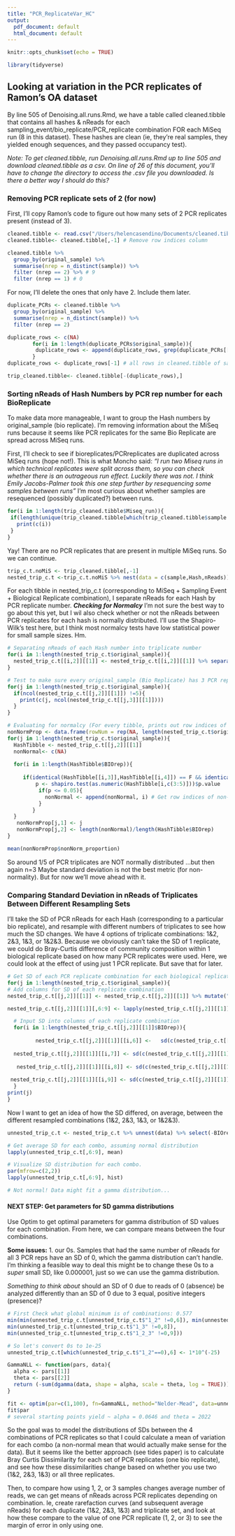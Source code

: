 ```yaml
---
title: "PCR_ReplicateVar_HC"
output:
  pdf_document: default
  html_document: default
---
```


```r
knitr::opts_chunk$set(echo = TRUE)
```
```r
library(tidyverse)
```

## Looking at variation in the PCR replicates of Ramon's OA dataset

By line 505 of Denoising.all.runs.Rmd, we have a table called cleaned.tibble that contains all hashes & nReads for each sampling_event/bio_replicate/PCR_replicate combination FOR each MiSeq run (8 in this dataset). These hashes are clean (ie, they're real samples, they yielded enough sequences, and they passed occupancy test). 

*Note: To get cleaned.tibble, run Denoising.all.runs.Rmd up to line 505 and download cleaned.tibble as a csv. On line of 26 of this document, you'll have to change the directory to access the .csv file you downloaded. Is there a better way I should do this?*

### Removing PCR replicate sets of 2 (for now)
First, I'll copy Ramon's code to figure out how many sets of 2 PCR replicates present (instead of 3). 



```r
cleaned.tibble <- read.csv("/Users/helencasendino/Documents/cleaned.tibble.csv")
cleaned.tibble<- cleaned.tibble[,-1] # Remove row indices column 

cleaned.tibble %>% 
  group_by(original_sample) %>% 
  summarise(nrep = n_distinct(sample)) %>% 
  filter (nrep == 2) %>% # 9
  filter (nrep == 1) # 0 

```


For now, I'll delete the ones that only have 2. Include them later.


```r
duplicate_PCRs <- cleaned.tibble %>% 
  group_by(original_sample) %>% 
  summarise(nrep = n_distinct(sample)) %>% 
  filter (nrep == 2) 

duplicate_rows <- c(NA)
        for(i in 1:length(duplicate_PCRs$original_sample)){
         duplicate_rows <- append(duplicate_rows, grep(duplicate_PCRs[[i,1]], cleaned.tibble$original_sample, value = F))
        }
duplicate_rows <- duplicate_rows[-1] # all rows in cleaned.tibble of sample/bioreplicates that have duplicate PCR

trip_cleaned.tibble<- cleaned.tibble[-(duplicate_rows),]
```


### Sorting nReads of Hash Numbers by PCR rep number for each BioReplicate

To make data more manageable, I want to group the Hash numbers by original_sample (bio replicate). I'm removing information about the MiSeq runs because it seems like PCR replicates for the same Bio Replicate are spread across MiSeq runs. 

First, I'll check to see if bioreplicates/PCRreplicates are duplicated across MiSeq runs (hope not!). This is what Moncho said: *"I run two Miseq runs in which technical replicates were split across them, so you can check whether there is an outrageous run effect. Luckily there was not. I think Emily Jacobs-Palmer took this one step further by resequencing some samples between runs"* I'm most curious about whether samples are resequenced (possibly duplicated?) between runs. 


```r
for(i in 1:length(trip_cleaned.tibble$Miseq_run)){
 if(length(unique(trip_cleaned.tibble[which(trip_cleaned.tibble$sample == trip_cleaned.tibble[i,2]),1])) != 1){
   print(c(i))
 }
}
```

Yay! There are no PCR replicates that are present in multiple MiSeq runs. So we can continue. 

```r
trip_c.t.noMiS <- trip_cleaned.tibble[,-1]
nested_trip_c.t <-trip_c.t.noMiS %>% nest(data = c(sample,Hash,nReads))
```


For each tibble in nested_trip_c.t (corresponding to MiSeq + Sampling Event + Biological Replicate combination), I separate nReads for each Hash by PCR replicate number. ***Checking for Normalcy*** I'm not sure the best way to go about this yet, but I wil also check whether or not the nReads between PCR replicates for each hash is normally distributed. I'll use the Shapiro-Wilk's test here, but I think most normalcy tests have low statistical power for small sample sizes. Hm. 


```r
# Separating nReads of each Hash number into triplicate number
for(i in 1:length(nested_trip_c.t$original_sample)){
  nested_trip_c.t[[i,2]][[1]] <- nested_trip_c.t[[i,2]][[1]] %>% separate(sample, into=c("BIOrep","PCRrep"), sep = "\\.") %>% pivot_wider(names_from = PCRrep, values_from = nReads, values_fill = 0)
}

# Test to make sure every original_sample (Bio Replicate) has 3 PCR replicates
for(j in 1:length(nested_trip_c.t$original_sample)){
  if(ncol(nested_trip_c.t[[j,2]][[1]]) !=5){
    print(c(j, ncol(nested_trip_c.t[[j,3]][[1]])))
  }
}

# Evaluating for normalcy (For every tibble, prints out row indices of PCR triplicates that fail normalcy test)
nonNormProp <- data.frame(rowNum = rep(NA, length(nested_trip_c.t$original_sample)), nonNorm_proportion= rep(NA, length(nested_trip_c.t$original_sample)))
for(j in 1:length(nested_trip_c.t$original_sample)){
  HashTibble <- nested_trip_c.t[[j,2]][[1]]
  nonNormal<- c(NA)
  
  for(i in 1:length(HashTibble$BIOrep)){
   
     if(identical(HashTibble[[i,3]],HashTibble[[i,4]]) == F && identical(HashTibble[[i,4]],HashTibble[[i,5]]) == F){
         p <- shapiro.test(as.numeric(HashTibble[i,c(3:5)]))$p.value
          if(p <= 0.05){
            nonNormal <- append(nonNormal, i) # Get row indices of non-normalcy for each tibble 
          }
        }
  }
   nonNormProp[j,1] <- j
   nonNormProp[j,2] <- length(nonNormal)/length(HashTibble$BIOrep)
}

mean(nonNormProp$nonNorm_proportion)

```


So around 1/5 of PCR triplicates are NOT normally distributed ...but then again n=3 Maybe standard deviation is not the best metric (for non-normality). But for now we'll move ahead with it. 


### Comparing Standard Deviation in nReads of Triplicates Between Different Resampling Sets

I'll take the SD of PCR nReads for each Hash (corresponding to a particular bio replicate), and resample with different numbers of triplicates to see how much the SD changes. We have 4 options of triplicate combinations: 1&2, 2&3, 1&3, or 1&2&3. 
Because we obviously can't take the SD of 1 replicate, we could do Bray-Curtis difference of community composition within 1 biological replicate based on how many PCR replicates were used. Here, we could look at the effect of using just 1 PCR replicate. But save that for later. 

```r

# Get SD of each PCR replicate combination for each biological replicate
for(j in 1:length(nested_trip_c.t$original_sample)){
# Add columns for SD of each replicate combination
nested_trip_c.t[[j,2]][[1]] <- nested_trip_c.t[[j,2]][[1]] %>% mutate("1_2" = rep(NA,length(nested_trip_c.t[[j,2]][[1]]$BIOrep))) %>% mutate("2_3" = rep(NA,length(nested_trip_c.t[[j,2]][[1]]$BIOrep))) %>% mutate("1_3" = rep(NA,length(nested_trip_c.t[[j,2]][[1]]$BIOrep))) %>% mutate("1_2_3" = rep(NA,length(nested_trip_c.t[[j,2]][[1]]$BIOrep))) 

nested_trip_c.t[[j,2]][[1]][,6:9] <- lapply(nested_trip_c.t[[j,2]][[1]][,6:9], as.numeric)

  # Input SD into columns of each replicate combination
  for(i in 1:length(nested_trip_c.t[[j,2]][[1]]$BIOrep)){
  
         nested_trip_c.t[[j,2]][[1]][[i,6]] <-   sd(c(nested_trip_c.t[[j,2]][[1]][[i,3]],nested_trip_c.t[[j,2]][[1]][[i,4]]))
  
  nested_trip_c.t[[j,2]][[1]][[i,7]] <- sd(c(nested_trip_c.t[[j,2]][[1]][[i,4]],nested_trip_c.t[[j,2]][[1]][[i,5]]))
  
   nested_trip_c.t[[j,2]][[1]][[i,8]] <- sd(c(nested_trip_c.t[[j,2]][[1]][[i,3]],nested_trip_c.t[[j,2]][[1]][[i,5]]))
  
 nested_trip_c.t[[j,2]][[1]][[i,9]] <- sd(c(nested_trip_c.t[[j,2]][[1]][[i,3]], nested_trip_c.t[[j,2]][[1]][[i,4]],nested_trip_c.t[[j,2]][[1]][[i,5]]))
  }
print(j)
}

```

Now I want to get an idea of how the SD differed, on average, between the different resampled combinations (1&2, 2&3, 1&3, or 1&2&3). 

```r
unnested_trip_c.t <- nested_trip_c.t %>% unnest(data) %>% select(-BIOrep)

# Get average SD for each combo, assuming normal distribution
lapply(unnested_trip_c.t[,6:9], mean)

# Visualize SD distribution for each combo. 
par(mfrow=c(2,2))
lapply(unnested_trip_c.t[,6:9], hist)

# Not normal! Data might fit a gamma distribution...

```

#### NEXT STEP: Get parameters for SD gamma distributions
Use Optim to get optimal parameters for gamma distribution of SD values for each combination. From here, we can compare means between the four combinations. 

**Some issues:**
1. our 0s. Samples that had the same number of nReads for all 3 PCR reps have an SD of 0, which the gamma distribution can't handle. I'm thinking a feasible way to deal this might be to change these 0s to a *super* small SD, like 0.000001, just so we can use the gamma distribution. 

*Something to think about* should an SD of 0 due to reads of 0 (absence) be analyzed differently than an SD of 0 due to 3 equal, positive integers (presence)? 

```r

# First Check what global minimum is of combinations: 0.577
min(min(unnested_trip_c.t[unnested_trip_c.t$"1_2" !=0,6]), min(unnested_trip_c.t[unnested_trip_c.t$"2_3" !=0,7]),
min(unnested_trip_c.t[unnested_trip_c.t$"1_3" !=0,8]),
min(unnested_trip_c.t[unnested_trip_c.t$"1_2_3" !=0,9]))

# So let's convert 0s to 1e-25
unnested_trip_c.t[which(unnested_trip_c.t$"1_2"==0),6] <- 1*10^(-25)


```

```r
GammaNLL <- function(pars, data){
  alpha <- pars[[1]]
  theta <- pars[[2]]
  return (-sum(dgamma(data, shape = alpha, scale = theta, log = TRUE)))
}

fit <- optim(par=c(1,100), fn=GammaNLL, method="Nelder-Mead", data=unnested_trip_c.t$"1_2")
fit$par
# several starting points yield ~ alpha = 0.0646 and theta = 2022

```

So the goal was to model the distributions of SDs between the 4 combinations of PCR replicates so that I could calculate a mean of variation for each combo (a non-normal mean that would actually make sense for the data). But it seems like the better approach (see tides paper) is to calculate Bray Curtis Dissimilarity for each set of PCR replicates (one bio replicate), and see how these dissimilarities change based on whether you use two (1&2, 2&3, 1&3) or all three replicates.

Then, to compare how using 1, 2, or 3 samples changes average number of reads, we can get means of nReads across PCR replicates depending on combination. Ie, create rarefaction curves (and subsequent average nReads) for each duplicate (1&2, 2&3, 1&3) and triplicate set, and look at how these compare to the value of one PCR replicate (1, 2, or 3) to see the margin of error in only using one. 

